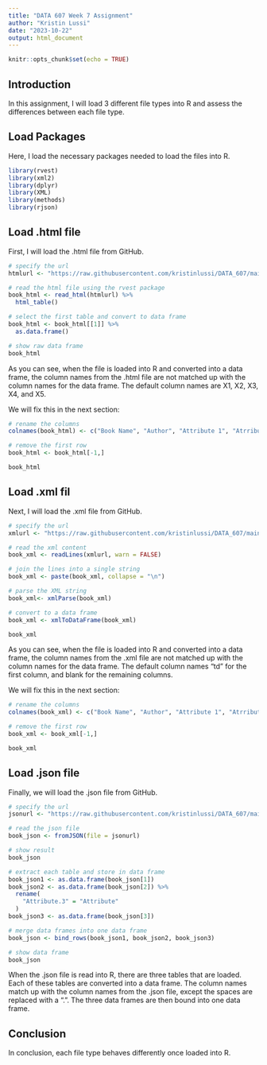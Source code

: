 ```yaml
---
title: "DATA 607 Week 7 Assignment"
author: "Kristin Lussi"
date: "2023-10-22"
output: html_document
---
```


```r
knitr::opts_chunk$set(echo = TRUE)
```

## Introduction

In this assignment, I will load 3 different file types into R and assess the differences between each file type.

## Load Packages

Here, I load the necessary packages needed to load the files into R. 

```r
library(rvest)
library(xml2)
library(dplyr)
library(XML)
library(methods)
library(rjson)
```

## Load .html file

First, I will load the .html file from GitHub.

```r
# specify the url
htmlurl <- "https://raw.githubusercontent.com/kristinlussi/DATA_607/main/Week%207/books.html"

# read the html file using the rvest package
book_html <- read_html(htmlurl) %>%
  html_table()

# select the first table and convert to data frame
book_html <- book_html[[1]] %>%
  as.data.frame()

# show raw data frame
book_html
```

As you can see, when the file is loaded into R and converted into a data frame, the column names from the .html file are not matched up with the column names for the data frame. The default column names are X1, X2, X3, X4, and X5. 

We will fix this in the next section:

```r
# rename the columns
colnames(book_html) <- c("Book Name", "Author", "Attribute 1", "Atrribute 2", "Attribute 3")

# remove the first row
book_html <- book_html[-1,]

book_html
```


## Load .xml fil

Next, I will load the .xml file from GitHub.

```r
# specify the url
xmlurl <- "https://raw.githubusercontent.com/kristinlussi/DATA_607/main/Week%207/book.xml"

# read the xml content
book_xml <- readLines(xmlurl, warn = FALSE)

# join the lines into a single string
book_xml <- paste(book_xml, collapse = "\n")

# parse the XML string
book_xml<- xmlParse(book_xml)

# convert to a data frame
book_xml <- xmlToDataFrame(book_xml)

book_xml
```

As you can see, when the file is loaded into R and converted into a data frame, the column names from the .xml file are not matched up with the column names for the data frame. The default column names "td" for the first column, and blank for the remaining columns.

We will fix this in the next section:

```r
# rename the columns
colnames(book_xml) <- c("Book Name", "Author", "Attribute 1", "Atrribute 2", "Attribute 3")

# remove the first row
book_xml <- book_xml[-1,]

book_xml
```

## Load .json file

Finally, we will load the .json file from GitHub.

```r
# specify the url
jsonurl <- "https://raw.githubusercontent.com/kristinlussi/DATA_607/main/Week%207/books.json"

# read the json file
book_json <- fromJSON(file = jsonurl) 

# show result
book_json
```

```r
# extract each table and store in data frame
book_json1 <- as.data.frame(book_json[1]) 
book_json2 <- as.data.frame(book_json[2]) %>%
  rename(
    "Attribute.3" = "Attribute"
  )
book_json3 <- as.data.frame(book_json[3])

# merge data frames into one data frame
book_json <- bind_rows(book_json1, book_json2, book_json3)

# show data frame
book_json
```

When the .json file is read into R, there are three tables that are loaded. Each of these tables are converted into a data frame. The column names match up with the column names from the .json file, except the spaces are replaced with a ".". The three data frames are then bound into one data frame.

## Conclusion

In conclusion, each file type behaves differently once loaded into R. 
